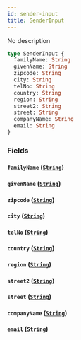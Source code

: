 ```yaml
---
id: sender-input
title: SenderInput
---
```


No description

```graphql
type SenderInput {
  familyName: String
  givenName: String
  zipcode: String
  city: String
  telNo: String
  country: String
  region: String
  street2: String
  street: String
  companyName: String
  email: String
}
```

### Fields

#### `familyName` ([`String`](../rate-manager-service/scalars/string))

#### `givenName` ([`String`](../rate-manager-service/scalars/string))

#### `zipcode` ([`String`](../rate-manager-service/scalars/string))

#### `city` ([`String`](../rate-manager-service/scalars/string))

#### `telNo` ([`String`](../rate-manager-service/scalars/string))

#### `country` ([`String`](../rate-manager-service/scalars/string))

#### `region` ([`String`](../rate-manager-service/scalars/string))

#### `street2` ([`String`](../rate-manager-service/scalars/string))

#### `street` ([`String`](../rate-manager-service/scalars/string))

#### `companyName` ([`String`](../rate-manager-service/scalars/string))

#### `email` ([`String`](../rate-manager-service/scalars/string))
